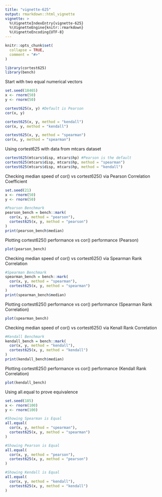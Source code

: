 ```yaml
---
title: "vignette-625"
output: rmarkdown::html_vignette
vignette: >
  %\VignetteIndexEntry{vignette-625}
  %\VignetteEngine{knitr::rmarkdown}
  %\VignetteEncoding{UTF-8}
---
```


```r
knitr::opts_chunk$set(
  collapse = TRUE,
  comment = "#>"
)
```

```r
library(cortest625)
library(bench)
```

Start with two equal numerical vectors
```r
set.seed(18465)
x <- rnorm(50)
y <- rnorm(50)

cortest625(x, y) #Default is Pearson
cor(x, y)

cortest625(x, y, method = "kendall")
cor(x, y, method = "kendall")

cortest625(x, y, method = "spearman")
cor(x, y, method = "spearman")
```

Using cortest625 with data from mtcars dataset
```r
cortest625(mtcars$disp, mtcars$hp) #Pearson is the default
cortest625(mtcars$disp, mtcars$hp, method = "spearman")
cortest625(mtcars$disp, mtcars$hp, method = "kendall")
```

Checking median speed of cor() vs cortest625() via Pearson Correlation Coefficient
```r
set.seed(21)
x <- rnorm(50)
y <- rnorm(50)

#Pearson Benchmark
pearson_bench = bench::mark(
  cor(x, y, method = "pearson"),
  cortest625(x, y, method = "pearson")
)
print(pearson_bench$median)
```

Plotting cortest625() performance vs cor() performance (Pearson)
```r
plot(pearson_bench)
```

Checking median speed of cor() vs cortest625() via Spearman Rank Correlation
```r
#Spearman Benchmark
spearman_bench = bench::mark(
  cor(x, y, method = "spearman"),
  cortest625(x, y, method = "spearman")
)
print(spearman_bench$median)
```

Plotting cortest625() performance vs cor() performance (Spearman Rank Correlation)
```r
plot(spearman_bench)
```

Checking median speed of cor() vs cortest625() via Kenall Rank Correlation
```r
#Kendall Benchmark
kendall_bench = bench::mark(
  cor(x, y, method = "kendall"),
  cortest625(x, y, method = "kendall")
)
print(kendall_bench$median)
```

Plotting cortest625() performance vs cor() performance (Kendall Rank Correlation)
```r
plot(kendall_bench)
```

Using all.equal to prove equivalence
```r
set.seed(185)
x <- rnorm(100)
y <- rnorm(100)

#Showing Spearman is Equal
all.equal(
  cor(x, y, method = "spearman"),
  cortest625(x, y, method = "spearman")
)

#Showing Pearson is Equal
all.equal(
  cor(x, y, method = "pearson"),
  cortest625(x, y, method = "pearson")
)

#Showing Kendall is Equal
all.equal(
  cor(x, y, method = "kendall"),
  cortest625(x, y, method = "kendall")
)
```

